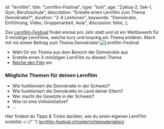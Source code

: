 
  id: "lernfilm",
  title: "Lernfilm-Festival",
  type: "tool",
  age: "Zyklus-2, Sek-1, Gym, Berufsschule",
  description: "Erstelle einen Lernfilm zum Thema Demokratie?",
  duration: "2-4 Lektionen",
  keywords: "Demokratie, Einführung, Video, Gruppenarbeit, Aula",
  discussion: false,
};

Das [Lernfilm-Festival](http://lernfilm-festival.ch) findet einmal pro Jahr statt und ist ein
Wettbewerb für 3-minütige LernFilme, welche kurz und knackig ein Thema erklären. Mach mit mit
einem Beitrag zum Thema Demokratie!
![Lernfilm-Festival](/content/lernfilmfestival.png)

- Wähl Dir ein Thema aus dem Bereich der Demokratie aus
- Erstelle einen 3-minütigen LernFilm zu diesem Thema
- [Reiche den Film](https://www.lernfilm-festival.ch/film-einreichen/) ein

### Mögliche Themen für deinen Lernfilm

- Wie funktioniert die Demokratie in der Schweiz?
- Wie funktioniert die Demokratie im Land deiner Eltern?
- Wer macht die Gesetzte in der Schweiz?
- Was ist eine Volksinitiative?
- …

<Info>
  Hier findest du Tipps & Tricks darüber, wie du einen eigenen LernFilm
  erstellst: 👉{" "}
  <a
    href="https://www.lernfilm-festival.ch/unterrichtsmaterialien/"
    target="_blank"
  >
    lernfilm-festival.ch/unterrichtsmaterialien/
  </a>
</Info>

<UploadWork prompt="LernFilm hochladen" />
